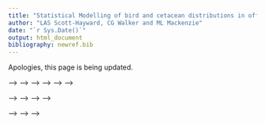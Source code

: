 ```yaml
---
title: "Statistical Modelling of bird and cetacean distributions in offshore renewables development areas"
author: "LAS Scott-Hayward, CG Walker and ML Mackenzie"
date: "`r Sys.Date()`"
output: html_document
bibliography: newref.bib
---
```



Apologies, this page is being updated. 

<!-- ------- -->

<!-- #### This vignette constitutes work carried out at the Centre for Research into Ecological and Environmental Modelling (CREEM) at the University of St. Andrews. -->


<!-- **Please reference this document as:** -->
<!-- Scott-Hayward, L.A.S., Mackenzie, M.L. and Walker, C.G. (2021). Vignette for the MRSea Package v1.3: Statistical Modelling of bird and cetacean distributions in offshore renewables development areas. Centre for Research into Ecological and Environmental Modelling, University of St Andrews. -->

<!-- ******* -->

<!-- ```{r echo=FALSE, message=FALSE, warning=FALSE} -->
<!-- # require(knitcitations) -->
<!-- # cleanbib() -->
<!-- # #biblio <- read.bibtex(file = "newref.bib") -->
<!-- # biblio <- NULL -->
<!-- # cite_options(citation_format = 'pandoc', cite.style = 'authoryear', max.names = 1, longnamesfirst=FALSE) -->
<!-- knitr::opts_chunk$set(fig=TRUE, warning=FALSE, message=FALSE,  -->
<!--                       eval=TRUE, cache=FALSE, -->
<!--                       comment = '#>', collapse=TRUE, dev='png') -->
<!-- ``` -->

<!-- ## Introduction -->


<!-- # Distance sampling using the `mrds` library -->

<!-- ```{r eval=TRUE, echo=FALSE} -->
<!-- require(mrds) -->
<!-- require(MRSea) -->
<!-- require(ggplot2) -->
<!-- require(RColorBrewer) -->
<!-- require(splines) -->
<!-- require(fields) -->
<!-- ``` -->

<!-- ```{r message=FALSE} -->
<!-- # we will use the dataset with a known re-distribution of animals -->
<!-- data(dis.data.re) -->
<!-- dis.data<-dis.data.re -->
<!-- ``` -->

<!-- In this data set we have distances that are not binned and every observation is of size one so there is no size column in the data set. There is only one variable available that might influence detectability; season. -->

<!-- ```{r} -->
<!-- ddf.hn <- ddf(dsmodel=~mcds(key="hn", formula=~1), -->
<!--               data = dis.data, method="ds",  -->
<!--               meta.data=list(width=250)) -->
<!-- ``` -->

<!-- ```{r} -->
<!-- ddf.hn.s <- ddf(dsmodel=~mcds(key="hn", formula=~as.factor(season)), -->
<!--               data = dis.data, method="ds",  -->
<!--               meta.data=list(width=250)) -->
<!-- ``` -->

<!-- ```{r} -->
<!-- ddf.hr <- ddf(dsmodel=~mcds(key="hr", formula=~1), -->
<!--               data = dis.data, method="ds",  -->
<!--               meta.data=list(width=250)) -->
<!-- ``` -->

<!-- ```{r} -->
<!-- ddf.hr.s <- ddf(dsmodel=~mcds(key="hr", formula=~ as.factor(season)), -->
<!--               data = dis.data, method="ds",  -->
<!--               meta.data=list(width=250)) -->
<!-- ``` -->

<!-- ```{r eval=TRUE} -->
<!-- arrange(BIC(ddf.hn, ddf.hn.s, ddf.hr, ddf.hr.s), BIC) -->
<!-- ``` -->

<!-- The half normal detection function with no season variable is the preferred model. -->

<!-- ```{r} -->
<!-- summary(ddf.hn) -->
<!-- ``` -->


<!-- ```{r eval=TRUE} -->
<!-- plot(ddf.hn) -->
<!-- ``` -->


<!-- 2. Now that we have a detection function model we can adjust the sightings for detectability and then sum the information in each segment to get a detection adjusted count for each segment: -->

<!-- ```{r dist, results='hide', warning=FALSE, message=FALSE} -->
<!-- # create.NHAT and create.count.data are MRSea functions to adjust the  -->
<!-- # sightings for the detection function estimated above. -->
<!-- dis.data <- create.NHAT(dis.data, ddf.hn) -->
<!-- count.data <- create.count.data(dis.data) -->
<!-- ``` -->

<!-- # Spatial Analysis -->

<!-- The response data are adjusted counts and so we would expect a quasi-Poisson or Tweedie distribution to be most appropriate for the data. The variables available are season, impact phase, depth and x and y coordinates (in UTMs). There is also an area associated with each segment so an offset is preferred.  -->

<!-- - Fit a simple model and assess variables for co-linearity. For this assessment the `family` is not important so for simplicity we choose the quasi-Poisson. -->

<!-- ```{r message=FALSE, warning=FALSE} -->
<!-- simpleModel <- glm(NHAT ~ as.factor(season) + as.factor(impact) + -->
<!--                    depth + x.pos + y.pos + offset(log(area)), family = quasipoisson, data = count.data) -->
<!-- ``` -->

<!-- ```{r} -->
<!-- car::vif(simpleModel) -->
<!-- ``` -->

<!-- - The GVIFs suggest that there are no co-linearity issues so we may use all available variables.  -->


<!-- ## Selection of 1D Covariates -->

<!-- Run SALSA1D to select what covariates are included and whether or not they are smooth.  SALSA selects the smoothness of each term (number and location of knots) and 10-fold CV is used to choose between the best smooth term, a linear term or no term at all.  To not allow the removal process the user may set `removal = FALSE` as a parameter in the function `runSALSA1D`. -->

<!-- If you wish to make predictions once the model is fitted, then a prediction grid should be created and specified.  This is because the splines fitted here (B-splines) are unable to make predictions outside of the range they were created.  For example, if the data range for depth is smaller than the range of depths in the prediction data, predictions cannot be made.   -->

<!-- ```{r } -->
<!-- data("nysted.predictdata")  # contains predict.data -->
<!-- # This is a spatial grid for making predictions.  All covariates in  -->
<!-- # final model must be in this data frame and the naming must be the  -->
<!-- # same as for the data -->
<!-- range(count.data$depth) -->
<!-- range(nysted.predictdata$depth) -->
<!-- ``` -->

<!-- - Here the range of the predictions is slightly wider than the range of the data, so we will specify `nysted.predictdata` when running SALSA. -->

<!-- Since we intend to use the spatial coordinates in a 2D smooth later, we will ignore the X and Y coordinates for now.  To fit the 1D smooths, we set up the initial model with factor covariates and the offset term and specify the parameters required for SALSA1D: -->

<!-- <!-- ```{r tweedie-profile, cache=TRUE} --> -->
<!-- <!-- library(statmod) --> -->
<!-- <!-- library(tweedie) --> -->
<!-- <!-- profout <- tweedie.profile(NHAT ~ season + x.pos + y.pos + impact,  --> -->
<!-- <!--                            data=count.data, --> -->
<!-- <!--                            xi.vec = seq(1.01, 1.99, by=0.05), do.plot=TRUE) --> -->

<!-- <!-- initialModel <- glm(response ~ as.factor(season) + as.factor(impact)  --> -->
<!-- <!--                     + offset(log(area)), family=tweedie(var.power=profout$xi.max, link.power = 0),  --> -->
<!-- <!--                     data = count.data) --> -->
<!-- <!-- ``` --> -->

<!-- ```{r message=FALSE} -->
<!-- count.data$response <- count.data$NHAT -->
<!-- initialModel <- glm(response ~ as.factor(season) + as.factor(impact)  -->
<!--                     + offset(log(area)), family=quasipoisson,  -->
<!--                     data = count.data) -->
<!-- ``` -->

<!-- We have chosen to use a BIC for the fitness measure and a degree 2 (quadratic) B-spline.  We will try an alternative natural spline later.  -->

<!-- ```{r } -->
<!-- varlist = "depth" -->
<!-- salsa1dlist <- list(fitnessMeasure = "QBIC",  -->
<!--                     minKnots_1d = 1, -->
<!--                     maxKnots_1d = 5,  -->
<!--                     startKnots_1d = 1,  -->
<!--                     degree = 2, -->
<!--                     gaps = 0, -->
<!--                     splines = "bs") -->
<!-- ``` -->

<!-- Note that if you want to use k-fold cross-validation as a fitness measure, you will need an additional parameter in the list; `cv.opts`. For speed in this example we use BIC (a version suitable for the Tweedie distribution). -->

<!-- ```{r, eval=FALSE} -->
<!-- # salsa1dlist <- list(fitnessMeasure = "cv.gamMRSea",  -->
<!-- #                     minKnots_1d = 2, -->
<!-- #                     maxKnots_1d = 3,  -->
<!-- #                     startKnots_1d = 1,  -->
<!-- #                     degree = 2, -->
<!-- #                     gaps = 0,  -->
<!-- #                     cv.opts=list(cv.gamMRSea.seed=1, K=10)) -->
<!-- ``` -->

<!-- ```{r message=FALSE, warning=FALSE, echo=TRUE, results='hide'} -->
<!-- # run SALSA -->
<!-- library(MuMIn) # for the QBIC statistic -->
<!-- salsa1dOutput.bs <- runSALSA1D(initialModel = initialModel, -->
<!--                             salsa1dlist = salsa1dlist,  -->
<!--                             varlist = varlist, -->
<!--                             factorlist = c("impact", "season"), -->
<!--                             predictionData = nysted.predictdata,  -->
<!--                             datain = count.data,  -->
<!--                             removal = TRUE, -->
<!--                             suppress.printout = TRUE) -->
<!-- ``` -->

<!-- - now try a natural spline: -->

<!-- ```{r message=FALSE, warning=FALSE, echo=TRUE, results='hide'} -->
<!-- salsa1dlist$splines = "ns" -->
<!-- salsa1dOutput.ns <- runSALSA1D(initialModel = initialModel, -->
<!--                             salsa1dlist = salsa1dlist,  -->
<!--                             varlist = varlist, -->
<!--                             factorlist = c("impact", "season"), -->
<!--                             predictionData = nysted.predictdata,  -->
<!--                             datain = count.data,  -->
<!--                             removal = TRUE, -->
<!--                             suppress.printout = TRUE) -->
<!-- ``` -->



<!-- ```{r} -->
<!-- QAIC(update(salsa1dOutput.bs$bestModel, . ~., family="poisson"), chat = summary(salsa1dOutput.ns$bestModel)$dispersion, k=log(nrow(count.data))) -->
<!-- QAIC(update(salsa1dOutput.ns$bestModel, . ~., family="poisson"), chat = summary(salsa1dOutput.ns$bestModel)$dispersion, k=log(nrow(count.data))) -->
<!-- ``` -->
<!-- - The natural spline is preferred so we continue with this model. -->

<!-- Use the built in summary function (`summary.gamMRSea`) to look at the summary of the model.  Note that robust standard errors are given alongside the raw standard errors and information regarding panels is at the bottom of the output. If each data point is a panel, then independence is assumed. -->

<!-- ```{r eval=TRUE} -->
<!-- summary(salsa1dOutput.ns$bestModel) -->
<!-- ``` -->

<!-- ```{r} -->
<!-- runPartialPlots(salsa1dOutput.ns$bestModel,  -->
<!--                 data=count.data,  -->
<!--                 factorlist.in = c("impact", "season"),  -->
<!--                 varlist.in = varlist,  -->
<!--                 showKnots = TRUE,  -->
<!--                 type = "link") -->
<!-- ``` -->
<!-- ```{r} -->
<!-- plotMeanVar(salsa1dOutput.ns$bestModel) -->
<!-- ``` -->


<!-- ## Selection of flexibility for 2D smooth term -->

<!-- First we must create a grid of knots that will be used as candidate knot locations.  This may take while and could be different every time you run it so I suggest saving the knotgrid as a file and/or setting a seed. -->

<!-- ```{r knotgrid, fig=TRUE, fig.align='center', fig.width=9, fig.height=6} -->
<!-- set.seed(1234) -->
<!-- knotgrid<- getKnotgrid(coordData = cbind(count.data$x.pos, count.data$y.pos),  -->
<!--                        numKnots = 300, -->
<!--                        plot = FALSE) -->
<!-- # -->
<!-- # write.csv(knotgrid, file='knotgrid_fullanalysis.csv', row.names=F) -->
<!-- # ~~~~~~~~~~~~~~~~~~~~~~~ -->
<!-- ``` -->

<!-- We have several options for interaction terms depending on how we might think the spatial distribution changes over time (season and impact variables). It is difficult to tell from the plots below so first let's try assuming the distribution for each season remains constant but that it is permitted to change across impact phases. Additionally, we have two ways to include the interaction term.   -->

<!-- ```{r} -->
<!-- ggplot(count.data) + -->
<!--   geom_tile(aes(x.pos, y.pos, fill = response, height=area/0.5), width=0.5) + -->
<!--   facet_wrap( ~ impact + season, ncol = 2) +  -->
<!--   theme_bw() + -->
<!--   scale_fill_distiller(palette = "Spectral", name="Estimated Count") -->
<!-- ``` -->

<!-- Set up the parameters for SALSA2D: distance matrices (data to knots and knot to knots), a fit statistic and min, max and start knots. -->

<!-- ```{r } -->
<!-- # make distance matrices for datatoknots and knottoknots -->
<!-- distMats <- makeDists(cbind(count.data$x.pos, count.data$y.pos), knotgrid) -->

<!-- # ~~~~~~~~~~~~~~~~~~~~~~~ -->

<!-- # make parameter set for running salsa2d -->
<!-- salsa2dlist<-list(fitnessMeasure = 'BICtweedie',  -->
<!--                   knotgrid = knotgrid, -->
<!--                   startKnots=10,  -->
<!--                   minKnots=4,  -->
<!--                   maxKnots=15,  -->
<!--                   gap=0,  -->
<!--                   interactionTerm="as.factor(impact)") -->
<!-- ``` -->

<!-- Run SALSA2D to find the appropriate number and location of knots for the 2D smooth term of `x.pos` and `y.pos`. The model inputted to the SALSA algorithm is the model output from the 1D SALSA run.  -->

<!-- ```{r echo=TRUE, message=FALSE, warning=FALSE, results='hide'} -->
<!-- salsa2dOutput<-runSALSA2D(model = salsa1dOutput.ns$bestModel,  -->
<!--                           salsa2dlist = salsa2dlist,  -->
<!--                           d2k = distMats$dataDist, -->
<!--                           k2k = distMats$knotDist, -->
<!--                           suppress.printout = TRUE) -->
<!-- ``` -->

<!-- ```{r} -->
<!-- anova(salsa2dOutput$bestModel) -->
<!-- ``` -->
<!-- ```{r echo=TRUE, message=FALSE, warning=FALSE, results='hide'} -->
<!-- # make parameter set for running salsa2d -->
<!-- salsa2dlist$interactionTerm="as.factor(season)" -->
<!-- salsa2dOutput.intseason<-runSALSA2D(model = salsa1dOutput.ns$bestModel,  -->
<!--                           salsa2dlist = salsa2dlist,  -->
<!--                           d2k = distMats$dataDist, -->
<!--                           k2k = distMats$knotDist, -->
<!--                           suppress.printout = TRUE) -->
<!-- ``` -->

<!-- ```{r} -->
<!-- anova(salsa2dOutput.intseason$bestModel) -->
<!-- ``` -->


<!-- ```{r eval=TRUE} -->
<!-- require(ggplot2) -->
<!-- ggplot() + geom_point(data=count.data, aes(x=x.pos, y=y.pos), colour='grey') + -->
<!--   theme_bw() +  -->
<!--   geom_point(data=data.frame(knotgrid), aes(X1, X2), col='blue') +  -->
<!--   geom_point(data=data.frame(knotgrid)[salsa2dOutput$bestModel$splineParams[[1]]$knotPos,],  -->
<!--              aes(X1, X2), col='darkgreen', size=4) + -->
<!--   coord_equal() -->
<!-- ``` -->

<!-- 12.  Are the residuals correlated? Make a suitable blocking structure, within which residuals are expected to be correlated but between which they are independent.  Use `runACF` to assess the blocking structure. -->

<!-- ```{r eval=TRUE, acfplot, fig.cap='ACF plot showing correlation in each block (grey lines), and the mean correlation by lag across blocks (red line).'} -->
<!-- runACF(block = count.data$blockid, model = salsa2dOutput$bestModel, -->
<!--        suppress.printout=TRUE) -->
<!-- ``` -->

<!-- Here we also do a runs test to assess for correlation in the model residuals.  Since our data are over-dispersed, we must use the empirical distribution for assessment: -->

<!-- ```{r} -->
<!-- simData<-generateNoise(n=500, response=fitted(salsa2dOutput$bestModel), family='poisson', d=summary(salsa2dOutput$bestModel)$dispersion) -->
<!-- empdist<-getEmpDistribution(500, simData, salsa2dOutput$bestModel, data=count.data,dots=FALSE) -->
<!-- ``` -->

<!-- ```{r eval=TRUE} -->
<!-- runsTest(residuals(salsa2dOutput$bestModel, type='pearson'),emp.distribution=empdist) -->
<!-- ``` -->


<!-- 13. Model selection -->

<!-- ```{r eval=TRUE} -->
<!-- set.seed(1) -->
<!-- # 2D model -->
<!-- cv.gamMRSea(data=count.data, modelobject = salsa2dOutput$bestModel, K=10)$delta[2] -->
<!-- # salsa2dOutput$fitStat # alternatively -->

<!-- # 1D model -->
<!-- cv.gamMRSea(data=count.data, modelobject = salsa1dOutput$bestModel, K=10)$delta[2] -->

<!-- # intitial model -->
<!-- cv.gamMRSea(data=count.data, modelobject = initialModel, K=10)$delta[2] -->

<!-- ``` -->

<!-- ```{r eval=TRUE} -->
<!-- anova(salsa2dOutput$bestModel) -->
<!-- ``` -->

<!-- ```{r eval=TRUE, fig=TRUE, fig.align='center', fig.width=6, fig.height=4, message=FALSE} -->
<!-- par(mfrow=c(2,2)) -->
<!-- runPartialPlots(model = salsa2dOutput$bestModel, data = count.data,  -->
<!--                 factorlist.in = c('season', 'impact'),  -->
<!--                 varlist.in = 'depth', showKnots = T,  -->
<!--                 includeB0 = TRUE) -->
<!-- ``` -->

<!-- ```{r eval=TRUE, fig=TRUE, fig.align='center', fig.width=6, fig.height=4, message=FALSE} -->
<!-- par(mfrow=c(2,2)) -->
<!-- runPartialPlots(model = salsa2dOutput$bestModel, data = count.data,  -->
<!--                 factorlist = c('season', 'impact'), varlist = 'depth',  -->
<!--                 showKnots = T, type='link',  -->
<!--                 includeB0 = TRUE) -->
<!-- ``` -->

<!-- ## Making Predictions -->

<!-- ```{r } -->
<!-- preddist<-makeDists(cbind(predictData$x.pos, predictData$y.pos),  -->
<!--                  knotgrid, knotmat=FALSE)$dataDist -->


<!-- # make predictions on response scale -->
<!-- preds<-predict(newdata = predictData,  -->
<!--                g2k = preddist,  -->
<!--                object = salsa2dOutput$bestModel) -->
<!-- ``` -->

<!-- Plotting the predictions pre and post impact: -->

<!-- ```{r } -->
<!-- require(RColorBrewer) -->
<!-- imp.labs <- c("Pre-Construction", "Post-Construction") -->
<!-- names(imp.labs) <- c("0", "1") -->
<!-- predictData$preds<-preds[,1] -->
<!-- ``` -->

<!-- ```{r eval=TRUE, fig=TRUE, fig.align='center', fig.height=10, fig.width=8} -->
<!-- ggplot() +  -->
<!--   geom_tile(data=predictData, aes(x.pos, y.pos, fill=preds), height=0.5, width=0.5) + -->
<!--   facet_grid(season~impact , labeller = labeller(impact=imp.labs)) + -->
<!--   theme_bw() + coord_equal() +  -->
<!--   scale_fill_distiller(palette = "Spectral",name="Animal Counts") -->
<!-- ``` -->

<!-- ## Bootstrapped Confidence Intervals and Difference Surfaces -->

<!-- Note that the coding in this section has changed slightly from the original user guide. -->

<!-- 14. Bootstrap to include parameter estimation uncertainty in the detection function and parameter estimation in the spatial model. (Note: If no detection function estimated, then the bootstrap is just on the parameters of the spatial model.) -->

<!-- ```{r boots, warning=FALSE, message=FALSE, results='hide'} -->
<!-- dis.data$seasonimpact <- paste(dis.data$season, dis.data$impact) -->

<!-- bootPreds<-do.bootstrap.cress.robust(model.obj = salsa2dOutput$bestModel,  -->
<!--                                      predictionGrid = predictData, -->
<!--                                      g2k=preddist, -->
<!--                                      B = 100,  -->
<!--                                      robust=TRUE) -->
<!-- ``` -->

<!-- ```{r } -->
<!-- #load('predictionboot.RData') -->
<!-- cis <- makeBootCIs(bootPreds) -->
<!-- ``` -->

<!-- 15. Calculate the differences before and after across all bootstraps -->
<!-- ```{r } -->
<!-- differences <- getDifferences(beforePreds =  -->
<!--                       bootPreds[predictData$impact == 0, ], -->
<!--                       afterPreds = bootPreds[predictData$impact == 1, ]) -->
<!-- ``` -->

<!-- 16. Plot differences and indicate where significant positive/negative differences lie.  The grey circles indicate a significant negative difference (abundance after impact is less than the abundance before impact) and the grey crosses indicate a significant positive difference.  The colour of the cell indicates the size of the difference.  -->

<!-- ```{r eval=TRUE, fig=TRUE, fig.align='center', fig.width=9, fig.height=6} -->
<!-- mediandiff <- differences$mediandiff -->
<!-- # The marker for each after - before difference: -->
<!-- # positive ('1') and negative ('-') significant differences -->
<!-- marker <- differences$significanceMarker -->
<!-- par(mfrow = c(1, 1)) -->
<!-- quilt.plot(predictData$x.pos[predictData$impact == 0],  -->
<!--            predictData$y.pos[predictData$impact == 0], -->
<!--            mediandiff, asp = 1, nrow = 104, ncol = 55) -->
<!-- # add + or - depending on significance of cells. Just -->
<!-- # requires one significance out of all to be allocated -->
<!-- points(predictData$x.pos[predictData$impact == 0][marker == 1], -->
<!--        predictData$y.pos[predictData$impact == 0][marker == 1], -->
<!--        pch = "+", col = "darkgrey", cex = 0.75) -->
<!-- points(predictData$x.pos[predictData$impact == 0][marker == (-1)], -->
<!--        predictData$y.pos[predictData$impact == 0][marker == (-1)], -->
<!--        col = "darkgrey", cex = 0.75) -->
<!-- points(681417.3/1000, 6046910/1000, cex = 3, pch = "*", lwd = 1, col = "grey") -->
<!-- ``` -->

<!-- Select a single season to plot (here I have chosen season 1): -->

<!-- ```{r eval=TRUE, fig.width=9, fig.height=6} -->
<!-- require(dplyr) -->
<!-- diffdata<-data.frame(predictData[predictData$impact==0,], mediandiff, marker) -->
<!-- diffdata_s1<-filter(diffdata, season==1) -->

<!-- wf<-data.frame(x=(681417.3/1000), y= (6046910/1000)) -->

<!-- ggplot() + geom_tile(data=diffdata_s1, aes(x=x.pos, y=y.pos, fill=mediandiff),  -->
<!--                      height=0.5, width=0.5) +  -->
<!--   geom_point(data=filter(diffdata_s1, marker == 1), aes(x=x.pos, y=y.pos),  -->
<!--              shape=3, colour='darkgrey', size=1) + -->
<!--   geom_point(data=filter(diffdata_s1, marker == -1), aes(x=x.pos, y=y.pos),  -->
<!--              shape=1, colour='darkgrey', size=1.5) + -->
<!--   theme_bw() + coord_equal() +   -->
<!--   scale_fill_distiller(palette = "Spectral",name="Difference") +  -->
<!--   geom_point(data=wf, aes(x, y), shape=8, size=4) -->

<!-- ``` -->

<!-- Or, all seasons (remember season is only in as a factor variable so there will be no change in spatial distribution between seasons, only an increase or decrease in numbers): -->

<!-- ```{r, eval=TRUE, fig.width=9, fig.height=7} -->
<!-- ggplot() + geom_tile(data=diffdata, aes(x=x.pos, y=y.pos, fill=mediandiff),  -->
<!--                      height=0.5, width=0.5) +  -->
<!--   geom_point(data=filter(diffdata, marker == 1), aes(x=x.pos, y=y.pos),  -->
<!--              shape=3, colour='darkgrey', size=1) + -->
<!--   geom_point(data=filter(diffdata, marker == -1), aes(x=x.pos, y=y.pos),  -->
<!--              shape=1, colour='darkgrey', size=1.5) + -->
<!--   theme_bw() + coord_equal() + facet_wrap(~season) +  -->
<!--   scale_fill_distiller(palette = "Spectral",name="Difference") +  -->
<!--   geom_point(data=wf, aes(x, y), shape=8, size=4) -->
<!-- ``` -->

<!-- ## Diagnostic functions in the MRSea package -->

<!-- I will use the best model above to run some additional diagnostics. -->

<!-- ```{r} -->
<!-- finalmod<-salsa2dOutput$bestModel -->
<!-- ``` -->

<!-- ### Autocorrelation check -->

<!-- These are already shown above so are not re-run here but included for completeness.  -->

<!-- Autocorrelation function plot: -->

<!-- ```{r eval=FALSE} -->
<!-- runACF(block = count.data$blockid, model = salsa2dOutput$bestModel, -->
<!--        suppress.printout=TRUE) -->
<!-- ``` -->

<!-- Empirical runs test calculation: -->

<!-- ```{r, eval=FALSE} -->
<!-- simData<-generateNoise(n=500,  -->
<!--                        response=fitted(salsa2dOutput$bestModel),  -->
<!--                        family='poisson',  -->
<!--                        d=summary(salsa2dOutput$bestModel)$dispersion) -->
<!-- empdist<-getEmpDistribution(500, simData, salsa2dOutput$bestModel, data=count.data,dots=FALSE) -->
<!-- ``` -->

<!-- ```{r eval=FALSE} -->
<!-- runsTest(residuals(salsa2dOutput$bestModel, type='pearson'), emp.distribution=empdist) -->
<!-- ``` -->

<!-- ### `runDiagnostics` -->

<!-- This function creates observed vs fitted and fitted vs scaled pearsons residual plots. -->

<!-- ```{r, eval=TRUE, fig.width=9, fig.height=6} -->
<!-- runDiagnostics(finalmod) -->
<!-- ``` -->

<!-- ### Influence diagnostics -->

<!-- These functions assess the influence of different blocks on the data.  -->

<!-- ```{r eval=TRUE} -->
<!-- timeInfluenceCheck(finalmod, id = count.data$blockid) -->
<!-- ``` -->

<!-- ```{r, eval=TRUE, fig.width=9, fig.height=6} -->
<!-- inflpoints<-runInfluence(finalmod, id = count.data$blockid) -->
<!-- ``` -->

<!-- ### Cumulative residual plots -->

<!-- Cumulative residual plots are returned for residuals ordered by each covariate in `varlist`, predicted value and index of observations (temporally). The blue dots are the residuals and the black line is the line of cumulative residual. On the covariate plots (those in `varlist`) the grey line indicates what we would expect from a well fitted covariate. i.e. one that is fitted with excessive knots. -->

<!-- ```{r,eval=TRUE, fig.width=9, fig.height=7} -->
<!-- plotCumRes(model = finalmod, varlist = 'depth') -->
<!-- ``` -->

<!-- ### Mean-variance check -->

<!-- Not a function in MRSea but an essential component to model assessment is the mean variance relationship. In the plot below, the dots are the observed mean and variance for several bins of the fitted data.  The red line is the assumed mean-variance relationship. -->

<!-- ```{r} -->
<!-- plotMeanVar(finalmod) -->
<!-- ``` -->


<!-- ## Other useful functions in the MRSea package -->

<!-- ### Making any `glm` model into an `gamMRSea` object -->

<!-- This can be done using the `make.gamMRSea` function.  Here we use the `fullmodel` which is a `glm` model with `family='poisson'` -->

<!-- ```{r eval=TRUE} -->
<!-- fullModel$call -->
<!-- ``` -->


<!-- ```{r} -->
<!-- fullModel.gamMRSea <- make.gamMRSea(fullModel,   -->
<!--                                     gamMRSea = TRUE) -->

<!-- ``` -->

<!-- ```{r eval=TRUE} -->
<!-- summary(fullModel.gamMRSea) -->
<!-- ``` -->


<!-- ### Adding a panel structure to a model -->

<!-- Additionally, if you choose to fit the SALSA or GLM models without a panel structure, the `make.gamMRSea` function can be used to add a panel structure afterwards. -->

<!-- ```{r, eval=TRUE} -->
<!-- finalmod.robustse <- make.gamMRSea(finalmod,   -->
<!--                                     gamMRSea = TRUE, -->
<!--                                     panelid = count.data$blockid) -->
<!-- ``` -->


<!-- ```{r} -->
<!-- summary(finalmod.robustse) -->
<!-- ``` -->


<!-- <!-- ```{r, eval=FALSE, echo=FALSE, include=FALSE} --> -->
<!-- <!-- save.image(file='mrseavignetteworkspace.RData', compress="bzip2") --> -->
<!-- <!-- ``` --> -->
